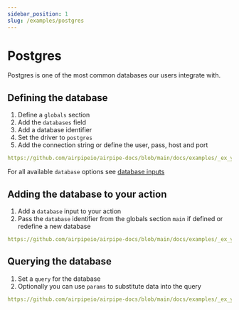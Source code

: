 ```yaml
---
sidebar_position: 1
slug: /examples/postgres
---
```


# Postgres

Postgres is one of the most common databases our users integrate with.

## Defining the database

1. Define a `globals` section
2. Add the `databases` field
3. Add a database identifier
4. Set the driver to `postgres`
5. Add the connection string or define the user, pass, host and port

```yml reference title="Postgres Basic"
https://github.com/airpipeio/airpipe-docs/blob/main/docs/examples/_ex_ymls/_databases/postgres.yml#L1-L16
```

For all available `database` options see [database inputs](/docs/configuration/interfaces/actions/inputs/databases)

## Adding the database to your action

1. Add a `database` input to your action
2. Pass the `database` identifier from the globals section `main` if defined or redefine a new database

```yml reference title="Postgres Basic"
https://github.com/airpipeio/airpipe-docs/blob/main/docs/examples/_ex_ymls/_databases/postgres.yml#L26-L29
```

## Querying the database

1. Set a `query` for the database
2. Optionally you can use `params` to substitute data into the query

```yml reference title="Postgres Basic"
https://github.com/airpipeio/airpipe-docs/blob/main/docs/examples/_ex_ymls/_databases/postgres.yml#L26-L39
```
